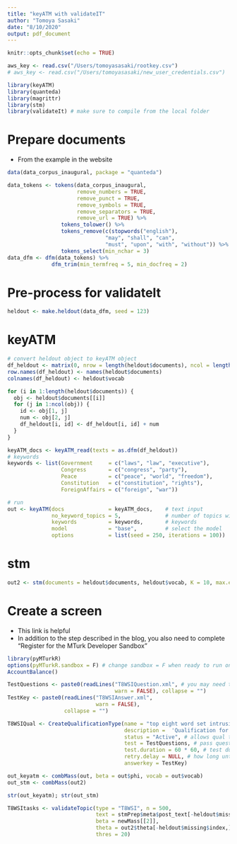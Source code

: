 ```yaml
---
title: "keyATM with validateIT"
author: "Tomoya Sasaki"
date: "8/10/2020"
output: pdf_document
---
```


```r
knitr::opts_chunk$set(echo = TRUE)
```

```r
aws_key <- read.csv("/Users/tomoyasasaki/rootkey.csv")
# aws_key <- read.csv("/Users/tomoyasasaki/new_user_credentials.csv")
```


```r
library(keyATM)
library(quanteda)
library(magrittr)
library(stm)
library(validateIt) # make sure to compile from the local folder
```


# Prepare documents
* From the example in the website

```r
data(data_corpus_inaugural, package = "quanteda")

data_tokens <- tokens(data_corpus_inaugural,
                      remove_numbers = TRUE,
                      remove_punct = TRUE,
                      remove_symbols = TRUE,
                      remove_separators = TRUE,
                      remove_url = TRUE) %>%
                 tokens_tolower() %>%
                 tokens_remove(c(stopwords("english"),
                               "may", "shall", "can",
                               "must", "upon", "with", "without")) %>%
                 tokens_select(min_nchar = 3)
data_dfm <- dfm(data_tokens) %>%
              dfm_trim(min_termfreq = 5, min_docfreq = 2)
```

# Pre-process for validateIt

```r
heldout <- make.heldout(data_dfm, seed = 123)
```

# keyATM
```r
# convert heldout object to keyATM object
df_heldout <- matrix(0, nrow = length(heldout$documents), ncol = length(heldout$vocab))
row.names(df_heldout) <- names(heldout$documents)
colnames(df_heldout) <- heldout$vocab

for (i in 1:length(heldout$documents)) {
  obj <- heldout$documents[[i]]
  for (j in 1:ncol(obj)) {
    id <- obj[1, j]
    num <- obj[2, j]
    df_heldout[i, id] <- df_heldout[i, id] + num
  }
}

keyATM_docs <- keyATM_read(texts = as.dfm(df_heldout))
# keywords
keywords <- list(Government     = c("laws", "law", "executive"),
                 Congress       = c("congress", "party"),
                 Peace          = c("peace", "world", "freedom"),
                 Constitution   = c("constitution", "rights"),
                 ForeignAffairs = c("foreign", "war"))

# run
out <- keyATM(docs              = keyATM_docs,    # text input
              no_keyword_topics = 5,              # number of topics without keywords
              keywords          = keywords,       # keywords
              model             = "base",         # select the model
              options           = list(seed = 250, iterations = 100))
```

# stm
```r
out2 <- stm(documents = heldout$documents, heldout$vocab, K = 10, max.em.its = 50, seed = 250, verbose = FALSE)
```

# Create a screen
* This link is helpful \url{https://blog.mturk.com/tutorial-setting-up-your-aws-account-to-make-use-of-mturks-api-4e405b8fc8cb}
* In addition to the step described in the blog, you also need to complete "Register for the MTurk Developer Sandbox"

```r
library(pyMTurkR)
options(pyMTurkR.sandbox = F) # change sandbox = F when ready to run on MTurk 
AccountBalance()
```

```r
TestQuestions <- paste0(readLines("T8WSIQuestion.xml", # you may need to add a file path 
                                  warn = FALSE), collapse = "")
TestKey <- paste0(readLines("T8WSIAnswer.xml",
                            warn = FALSE),
                  collapse = "")
```

```r
T8WSIQual <- CreateQualificationType(name = "top eight word set intrusion qualification", # name of the qualification
                                     description =  'Qualification for "top eight word set intrusion" tasks.' , # description of the qualification
                                     status = "Active", # allows qual to remain active for users
                                     test = TestQuestions, # pass questions for qual test
                                     test.duration = 60 * 60, # test duration, in seconds
                                     retry.delay = NULL, # how long until worker can retry test; NULL means never
                                     answerkey = TestKey)
```


```r
out_keyatm <- combMass(out, beta = out$phi, vocab = out$vocab)
out_stm <- combMass(out2)
```

```r
str(out_keyatm); str(out_stm)
```


```r
T8WSItasks <- validateTopic(type = "T8WSI", n = 500,
                            text = stmPrep$meta$post_text[-heldout$missing$index], vocab = newMass[[1]],
                            beta = newMass[[2]],
                            theta = out2$theta[-heldout$missing$index,],
                            thres = 20)
```

